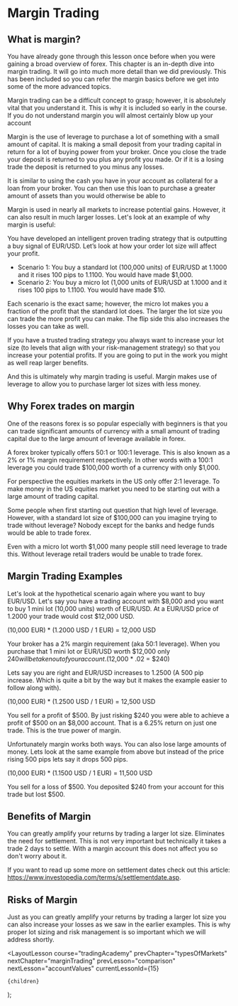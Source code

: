 
# Margin Trading

## What is margin?

You have already gone through this lesson once before when you were gaining a broad overview of forex. This chapter is an in-depth dive into margin trading. It will go into much more detail than we did previously. This has been included so you can refer the margin basics before we get into some of the more advanced topics.

Margin trading can be a difficult concept to grasp; however, it is absolutely vital that you understand it. This is why it is included so early in the course. If you do not understand margin you will almost certainly blow up your account

Margin is the use of leverage to purchase a lot of something with a small amount of capital. It is making a small deposit from your trading capital in return for a lot of buying power from your broker. Once you close the trade your deposit is returned to you plus any profit you made. Or if it is a losing trade the deposit is returned to you minus any losses.

It is similar to using the cash you have in your account as collateral for a loan from your broker. You can then use this loan to purchase a greater amount of assets than you would otherwise be able to

Margin is used in nearly all markets to increase potential gains. However, it can also result in much larger losses. Let's look at an example of why margin is useful:

You have developed an intelligent proven trading strategy that is outputting a buy signal of EUR/USD. Let’s look at how your order lot size will affect your profit.

- Scenario 1: You buy a standard lot (100,000 units) of EUR/USD at 1.1000 and it rises 100 pips to 1.1100. You would have made $1,000.
- Scenario 2: You buy a micro lot (1,000 units of EUR/USD at 1.1000 and it rises 100 pips to 1.1100. You would have made $10.

Each scenario is the exact same; however, the micro lot makes you a fraction of the profit that the standard lot does. The larger the lot size you can trade the more profit you can make. The flip side this also increases the losses you can take as well.

If you have a trusted trading strategy you always want to increase your lot size (to levels that align with your risk-management strategy) so that you increase your potential profits. If you are going to put in the work you might as well reap larger benefits.

And this is ultimately why margin trading is useful. Margin makes use of leverage to allow you to purchase larger lot sizes with less money.

## Why Forex trades on margin

One of the reasons forex is so popular especially with beginners is that you can trade significant amounts of currency with a small amount of trading capital due to the large amount of leverage available in forex.

A forex broker typically offers 50:1 or 100:1 leverage. This is also known as a 2% or 1% margin requirement respectively. In other words with a 100:1 leverage you could trade $100,000 worth of a currency with only $1,000.

For perspective the equities markets in the US only offer 2:1 leverage. To make money in the US equities market you need to be starting out with a large amount of trading capital.

Some people when first starting out question that high level of leverage. However, with a standard lot size of $100,000 can you imagine trying to trade without leverage? Nobody except for the banks and hedge funds would be able to trade forex.

Even with a micro lot worth $1,000 many people still need leverage to trade this. Without leverage retail traders would be unable to trade forex.

## Margin Trading Examples

Let's look at the hypothetical scenario again where you want to buy EUR/USD. Let's say you have a trading account with $8,000 and you want to buy 1 mini lot (10,000 units) worth of EUR/USD. At a EUR/USD price of 1.2000 your trade would cost $12,000 USD.

(10,000 EUR) \* (1.2000 USD / 1 EUR) = 12,000 USD

Your broker has a 2% margin requirement (aka 50:1 leverage). When you purchase that 1 mini lot or EUR/USD worth $12,000 only $240 will be taken out of your account. ($12,000 \* .02 = $240)

Lets say you are right and EUR/USD increases to 1.2500 (A 500 pip increase. Which is quite a bit by the way but it makes the example easier to follow along with).

(10,000 EUR) \* (1.2500 USD / 1 EUR) = 12,500 USD

You sell for a profit of $500. By just risking $240 you were able to achieve a profit of $500 on an $8,000 account. That is a 6.25% return on just one trade. This is the true power of margin.

Unfortunately margin works both ways. You can also lose large amounts of money. Lets look at the same example from above but instead of the price rising 500 pips lets say it drops 500 pips.

(10,000 EUR) \* (1.1500 USD / 1 EUR) = 11,500 USD

You sell for a loss of $500. You deposited $240 from your account for this trade but lost $500.

## Benefits of Margin

You can greatly amplify your returns by trading a larger lot size. Eliminates the need for settlement. This is not very important but technically it takes a trade 2 days to settle. With a margin account this does not affect you so don't worry about it.

If you want to read up some more on settlement dates check out this article: https://www.investopedia.com/terms/s/settlementdate.asp.

## Risks of Margin

Just as you can greatly amplify your returns by trading a larger lot size you can also increase your losses as we saw in the earlier examples. This is why proper lot sizing and risk management is so important which we will address shortly.

  <LayoutLesson
    course="tradingAcademy"
    prevChapter="typesOfMarkets"
    nextChapter="marginTrading"
    prevLesson="comparison"
    nextLesson="accountValues"
    currentLessonId={15}
  >
    {children}
  </LayoutLesson>
);
